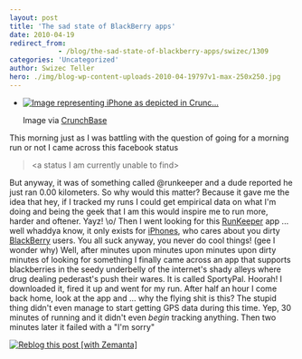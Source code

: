 ```yaml
---
layout: post
title: 'The sad state of BlackBerry apps'
date: 2010-04-19
redirect_from: 
            - /blog/the-sad-state-of-blackberry-apps/swizec/1309
categories: 'Uncategorized'
author: Swizec Teller
hero: ./img/blog-wp-content-uploads-2010-04-19797v1-max-250x250.jpg
---
```

- [![Image representing iPhone as depicted in Crunc...](./img/blog-wp-content-uploads-2010-04-19797v1-max-250x250.jpg "Image representing iPhone as depicted in Crunc...")](http://www.crunchbase.com/product/iphone)

  Image via [CrunchBase](http://www.crunchbase.com)

This morning just as I was battling with the question of going for a morning run or not I came across this facebook status

> &lt;a status I am currently unable to find>

But anyway, it was of something called @runkeeper and a dude reported he just ran 0.00 kilometers. So why would this matter? Because it gave me the idea that hey, if I tracked my runs I could get empirical data on what I'm doing and being the geek that I am this would inspire me to run more, harder and oftener. Yayz! \\o/ Then I went looking for this [RunKeeper](http://runkeeper.com/ "RunKeeper") app ... well whaddya know, it only exists for [iPhones](http://www.apple.com/iphone "iPhone"), who cares about you dirty [BlackBerry](http://www.blackberry.com "BlackBerry") users. You all suck anyway, you never do cool things! (gee I wonder why) Well, after minutes upon minutes upon minutes upon dirty minutes of looking for something I finally came across an app that supports blackberries in the seedy underbelly of the internet's shady alleys where drug dealing pederast's push their wares. It is called SportyPal. Hoorah! I downloaded it, fired it up and went for my run. After half an hour I come back home, look at the app and ... why the flying shit is this? The stupid thing didn't even manage to start getting GPS data during this time. Yep, 30 minutes of running and it didn't even _begin_ tracking anything. Then two minutes later it failed with a "I'm sorry"

[![Reblog this post \[with Zemanta\]](http://img.zemanta.com/reblog_e.png?x-id=740d9278-a559-4fb4-9cca-c2da19eeb5b1)](http://reblog.zemanta.com/zemified/740d9278-a559-4fb4-9cca-c2da19eeb5b1/ "Reblog this post \[with Zemanta]")